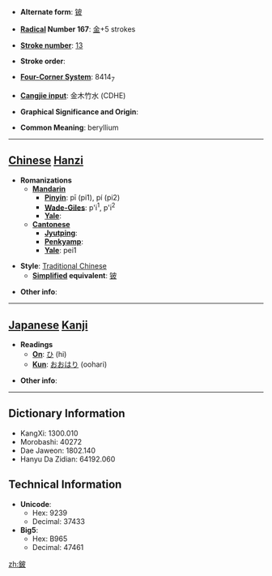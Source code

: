 * '''Alternate form''': [[铍]]

* '''[[Wiktionary:Chinese radical index| Radical]] Number 167''': [[Wiktionary:Chinese radical index 金|金]]+5 strokes

* '''[[Wiktionary:Chinese total strokes index|Stroke number]]''': [[Wiktionary:Chinese total strokes index 13|13]]

* '''Stroke order''': 

* '''[[Wiktionary:Chinese four corner index|Four-Corner System]]''': 8414<sub>7</sub>

* '''[[Wiktionary:Chinese Cangjie index|Cangjie input]]''': 金木竹水 (CDHE)

* '''Graphical Significance and Origin''': 

* '''Common Meaning''': beryllium

----

== [[Chinese]] [[Hanzi]] ==

* '''Romanizations'''
** '''[[Mandarin]]'''
*** '''[[Pinyin]]''': pī (pi1), pí (pi2)
*** '''[[Wade-Giles]]''': p'i<sup>1</sup>, p'i<sup>2</sup>
*** '''[[Yale]]''': 
** '''[[Cantonese]]'''
*** '''[[Jyutping]]''':
*** '''[[Penkyamp]]''': 
*** '''[[Yale]]''': pei1

* '''Style''': [[Traditional Chinese]] 
** '''[[Simplified Chinese|Simplified]] equivalent''': [[铍]]

* '''Other info''': 

----

== [[Japanese]] [[Kanji]] ==

* '''Readings'''
** '''[[On]]''': [[ひ]] (hi)
** '''[[Kun]]''': [[おおはり]] (oohari)

* '''Other info''':  

----

== Dictionary Information ==

* KangXi: 1300.010
* Morobashi: 40272
* Dae Jaweon: 1802.140
* Hanyu Da Zidian: 64192.060

== Technical Information ==

* '''Unicode''':
** Hex: 9239
** Decimal: 37433
* '''Big5''':
** Hex: B965
** Decimal: 47461

[[zh:鈹]]